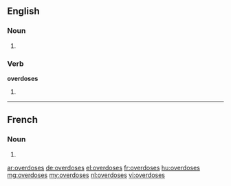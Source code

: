 ==English==

===Noun===
{{head|en}}

# {{plural of|overdose}}

===Verb===
'''overdoses'''

# {{en-third-person singular of|overdose}}

----

==French==

===Noun===
{{head|fr|g=f-p}}

# {{plural of|overdose|lang=fr}}

[[ar:overdoses]]
[[de:overdoses]]
[[el:overdoses]]
[[fr:overdoses]]
[[hu:overdoses]]
[[mg:overdoses]]
[[my:overdoses]]
[[nl:overdoses]]
[[vi:overdoses]]